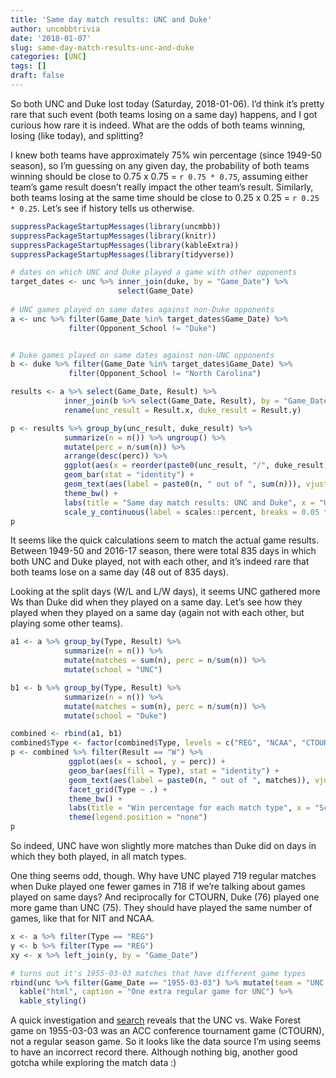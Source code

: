 ```yaml
---
title: 'Same day match results: UNC and Duke'
author: uncmbbtrivia
date: '2018-01-07'
slug: same-day-match-results-unc-and-duke
categories: [UNC]
tags: []
draft: false
---
```


So both UNC and Duke lost today (Saturday, 2018-01-06). I'd think it's pretty rare that such event (both teams losing on a same day) happens, and I got curious how rare it is indeed. What are the odds of both teams winning, losing (like today), and splitting?

I knew both teams have approximately 75% win percentage (since 1949-50 season), so I'm guessing on any given day, the probability of both teams winning should be close to 0.75 x 0.75 = `r 0.75 * 0.75`, assuming either team's game result doesn't really impact the other team's result. Similarly, both teams losing at the same time should be close to 0.25 x 0.25 = `r 0.25 * 0.25`. Let's see if history tells us otherwise. 

```r
suppressPackageStartupMessages(library(uncmbb))
suppressPackageStartupMessages(library(knitr))
suppressPackageStartupMessages(library(kableExtra))
suppressPackageStartupMessages(library(tidyverse))

# dates on which UNC and Duke played a game with other opponents
target_dates <- unc %>% inner_join(duke, by = "Game_Date") %>%
                        select(Game_Date)
                        
# UNC games played on same dates against non-Duke opponents
a <- unc %>% filter(Game_Date %in% target_dates$Game_Date) %>%
             filter(Opponent_School != "Duke")


# Duke games played on same dates against non-UNC opponents
b <- duke %>% filter(Game_Date %in% target_dates$Game_Date) %>%
             filter(Opponent_School != "North Carolina")


```


```r
results <- a %>% select(Game_Date, Result) %>%
            inner_join(b %>% select(Game_Date, Result), by = "Game_Date") %>%
            rename(unc_result = Result.x, duke_result = Result.y)

p <- results %>% group_by(unc_result, duke_result) %>%
            summarize(n = n()) %>% ungroup() %>%
            mutate(perc = n/sum(n)) %>%
            arrange(desc(perc)) %>%
            ggplot(aes(x = reorder(paste0(unc_result, "/", duke_result), -perc), y = perc)) + 
            geom_bar(stat = "identity") +
            geom_text(aes(label = paste0(n, " out of ", sum(n))), vjust = -0.1) +
            theme_bw() +
            labs(title = "Same day match results: UNC and Duke", x = "UNC/Duke Results", y = "%") +
            scale_y_continuous(label = scales::percent, breaks = 0.05 * c(0:20))
p
```

It seems like the quick calculations seem to match the actual game results. Between 1949-50 and 2016-17 season, there were total 835 days in which both UNC and Duke played, not with each other, and it's indeed rare that both teams lose on a same day (48 out of 835 days).

Looking at the split days (W/L and L/W days), it seems UNC gathered more Ws than Duke did when they played on a same day. Let's see how they played when they played on a same day (again not with each other, but playing some other teams).

```r
a1 <- a %>% group_by(Type, Result) %>%
            summarize(n = n()) %>%
            mutate(matches = sum(n), perc = n/sum(n)) %>%
            mutate(school = "UNC")

b1 <- b %>% group_by(Type, Result) %>%
            summarize(n = n()) %>%
            mutate(matches = sum(n), perc = n/sum(n)) %>%
            mutate(school = "Duke")

combined <- rbind(a1, b1)
combined$Type <- factor(combined$Type, levels = c("REG", "NCAA", "CTOURN", "NIT"))
p <- combined %>% filter(Result == "W") %>%
             ggplot(aes(x = school, y = perc)) +
             geom_bar(aes(fill = Type), stat = "identity") +
             geom_text(aes(label = paste0(n, " out of ", matches)), vjust = 1.1) +
             facet_grid(Type ~ .) +
             theme_bw() +
             labs(title = "Win percentage for each match type", x = "School", y = "Win %") +
             theme(legend.position = "none")
p

```

So indeed, UNC have won slightly more matches than Duke did on days in which they both played, in all match types. 

One thing seems odd, though. Why have UNC played 719 regular matches when Duke played one fewer games in 718 if we're talking about games played on same days? And reciprocally for CTOURN, Duke (76) played one more game than UNC (75). They should have played the same number of games, like that for NIT and NCAA. 

```r

x <- a %>% filter(Type == "REG")
y <- b %>% filter(Type == "REG")
xy <- x %>% left_join(y, by = "Game_Date") 

# turns out it's 1955-03-03 matches that have different game types
rbind(unc %>% filter(Game_Date == "1955-03-03") %>% mutate(team = "UNC's Record"), duke %>% filter(Game_Date == "1955-03-03") %>% mutate(team = "Duke's Record")) %>%
  kable("html", caption = "One extra regular game for UNC") %>%
  kable_styling()

```

A quick investigation and [search](https://en.wikipedia.org/wiki/1955_ACC_Men%27s_Basketball_Tournament) reveals that the UNC vs. Wake Forest game on 1955-03-03 was an ACC conference tournament game (CTOURN), not a regular season game. So it looks like the data source I'm using seems to have an incorrect record there. Although nothing big, another good gotcha while exploring the match data :)





